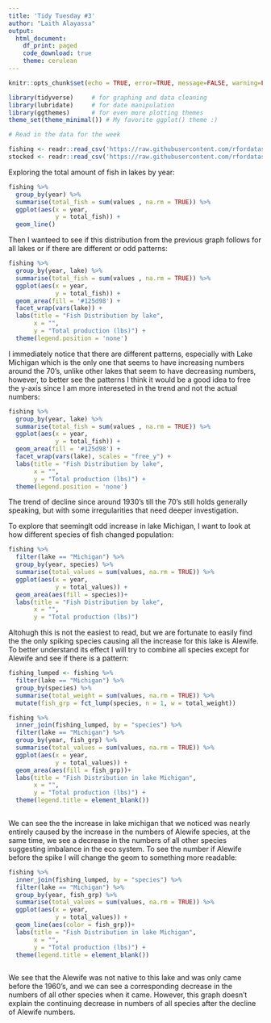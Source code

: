 ```yaml
---
title: 'Tidy Tuesday #3'
author: "Laith Alayassa"
output: 
  html_document:
    df_print: paged
    code_download: true
    theme: cerulean
---
```


```r
knitr::opts_chunk$set(echo = TRUE, error=TRUE, message=FALSE, warning=FALSE)
```

```r
library(tidyverse)     # for graphing and data cleaning
library(lubridate)     # for date manipulation
library(ggthemes)      # for even more plotting themes
theme_set(theme_minimal()) # My favorite ggplot() theme :)
```

```r
# Read in the data for the week

fishing <- readr::read_csv('https://raw.githubusercontent.com/rfordatascience/tidytuesday/master/data/2021/2021-06-08/fishing.csv')
stocked <- readr::read_csv('https://raw.githubusercontent.com/rfordatascience/tidytuesday/master/data/2021/2021-06-08/stocked.csv')

```

<!-- ```{r} -->
<!-- fishing %>%  -->
<!--   filter(species == "Alewife" | species == "Rainbow Smelt") %>%  -->
<!--   ggplot(aes(x= year, -->
<!--              y = values, -->
<!--              fill = ("Alewife" = "red")) + -->
<!--   geom_col() -->
<!--   # facet_wrap(vars(species), scales = "free_y") + -->
<!--   # theme(legend.position = "none") -->

<!-- ``` -->
<!-- ```{r} -->
<!-- fishing %>%  -->
<!--   mutate(not_alewife = ifelse(species == "Alewife", yes = 0,no = values)) %>%  -->
<!--   summarise(total_not_alewife = sum(not_alewife, na.rm = TRUE)) -->
<!-- ``` -->

<!-- ```{r} -->
<!-- fishing %>%  -->
<!--   group_by(species, year) %>%  -->
<!--   summarise(total_weight = sum(values, na.rm = TRUE)) %>%  -->
<!--   ungroup() %>%  -->
<!--   summarise(mean_weight = mean(total_weight)) # finds mean -->
<!-- ``` -->
<!-- ```{r} -->
<!-- fishing %>%  -->
<!--   group_by(species, year) %>%  -->
<!--   summarise(total_weight = sum(values, na.rm = TRUE)) %>%  -->
<!--   filter (total_weight > 5751.785	) %>%  -->
<!--   ggplot(aes(x = ye= -->
<!-- ``` -->



Exploring the total amount of fish in lakes by year:

```r
fishing %>% 
  group_by(year) %>% 
  summarise(total_fish = sum(values , na.rm = TRUE)) %>% 
  ggplot(aes(x = year,
             y = total_fish)) +
  geom_line()
```


Then I wanteed to see if this distribution from the previous graph follows for all lakes or if there are different or odd patterns:
```r
fishing %>% 
  group_by(year, lake) %>% 
  summarise(total_fish = sum(values , na.rm = TRUE)) %>% 
  ggplot(aes(x = year,
             y = total_fish)) +
  geom_area(fill = '#125d98') +
  facet_wrap(vars(lake)) +
  labs(title = "Fish Distribution by lake",
       x = "",
       y = "Total production (lbs)") +
  theme(legend.position = 'none')
```

I immediately notice that there are different patterns, especially with Lake Michigan which is the only one that seems to have increasing numbers around the 70's, unlike other lakes that seem to have decreasing numbers, however, to better see the patterns I think it would be a good idea to free the y-axis since I am more intereseted in the trend and not the actual numbers:


```r
fishing %>% 
  group_by(year, lake) %>% 
  summarise(total_fish = sum(values , na.rm = TRUE)) %>% 
  ggplot(aes(x = year,
             y = total_fish)) +
  geom_area(fill = '#125d98') +
  facet_wrap(vars(lake), scales = "free_y") +
  labs(title = "Fish Distribution by lake",
       x = "",
       y = "Total production (lbs)") +
  theme(legend.position = 'none')
```


The trend of decline since around 1930's till the 70's still holds generally speaking, but with some irregularities that need deeper investigation. 

To explore that seeminglt odd increase in lake Michigan, I want to look at how different species of fish changed population:

```r
fishing %>% 
  filter(lake == "Michigan") %>% 
  group_by(year, species) %>% 
  summarise(total_values = sum(values, na.rm = TRUE)) %>%
  ggplot(aes(x = year,
             y = total_values)) +
  geom_area(aes(fill = species))+
  labs(title = "Fish Distribution by lake",
       x = "",
       y = "Total production (lbs)")
```
Altohugh this is not the easiest to read, but we are fortunate to easily find the the only spiking species causing all the increase for this lake is Alewife. To better understand its effect I will try to combine all species except for Alewife and see if there is a pattern:

```r
fishing_lumped <- fishing %>% 
  filter(lake == "Michigan") %>% 
  group_by(species) %>% 
  summarise(total_weight = sum(values, na.rm = TRUE)) %>% 
  mutate(fish_grp = fct_lump(species, n = 1, w = total_weight))
```

```r
fishing %>% 
  inner_join(fishing_lumped, by = "species") %>% 
  filter(lake == "Michigan") %>% 
  group_by(year, fish_grp) %>% 
  summarise(total_values = sum(values, na.rm = TRUE)) %>%
  ggplot(aes(x = year,
             y = total_values)) +
  geom_area(aes(fill = fish_grp))+
  labs(title = "Fish Distribution in lake Michigan",
       x = "",
       y = "Total production (lbs)") +
  theme(legend.title = element_blank())
  
```

We can see the the increase in lake michigan that we noticed was nearly entirely caused by the increase in the numbers of Alewife species, at the same time, we see a decrease in the numbers of all other species suggesting imbalance in the eco system. To see the number if Alewife before the spike I will change the geom to something more readable: 

```r
fishing %>% 
  inner_join(fishing_lumped, by = "species") %>% 
  filter(lake == "Michigan") %>% 
  group_by(year, fish_grp) %>% 
  summarise(total_values = sum(values, na.rm = TRUE)) %>%
  ggplot(aes(x = year,
             y = total_values)) +
  geom_line(aes(color = fish_grp))+
  labs(title = "Fish Distribution in lake Michigan",
       x = "",
       y = "Total production (lbs)") +
  theme(legend.title = element_blank())
  
```


We see that the Alewife was not native to this lake and was only came before the 1960's, and we can see a corresponding decrease in the numbers of all other species when it came. However, this graph doesn't explain the continuing decrease in numbers of all species after the decline of Alewife numbers.